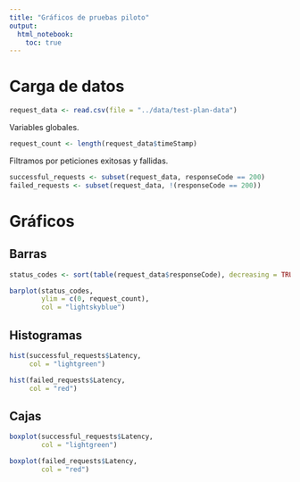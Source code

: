 ```yaml
---
title: "Gráficos de pruebas piloto"
output: 
  html_notebook: 
    toc: true
---
```


# Carga de datos
```r
request_data <- read.csv(file = "../data/test-plan-data")
```

Variables globales.
```r
request_count <- length(request_data$timeStamp)
```


Filtramos por peticiones exitosas y fallidas.
```r
successful_requests <- subset(request_data, responseCode == 200)
failed_requests <- subset(request_data, !(responseCode == 200))
```


# Gráficos

## Barras

```r
status_codes <- sort(table(request_data$responseCode), decreasing = TRUE)

barplot(status_codes,
        ylim = c(0, request_count),
        col = "lightskyblue")
```


## Histogramas

```r
hist(successful_requests$Latency,
     col = "lightgreen")

hist(failed_requests$Latency,
     col = "red")
```

## Cajas

```r
boxplot(successful_requests$Latency,
        col = "lightgreen")

boxplot(failed_requests$Latency,
        col = "red")
```

